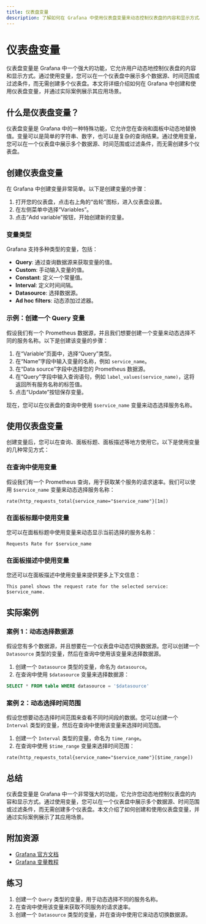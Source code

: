 ```yaml
---
title: 仪表盘变量
description: 了解如何在 Grafana 中使用仪表盘变量来动态控制仪表盘的内容和显示方式。本指南将逐步介绍变量的创建、使用和实际应用场景。
---
```


# 仪表盘变量

仪表盘变量是 Grafana 中一个强大的功能，它允许用户动态地控制仪表盘的内容和显示方式。通过使用变量，您可以在一个仪表盘中展示多个数据源、时间范围或过滤条件，而无需创建多个仪表盘。本文将详细介绍如何在 Grafana 中创建和使用仪表盘变量，并通过实际案例展示其应用场景。

## 什么是仪表盘变量？

仪表盘变量是 Grafana 中的一种特殊功能，它允许您在查询和面板中动态地替换值。变量可以是简单的字符串、数字，也可以是复杂的查询结果。通过使用变量，您可以在一个仪表盘中展示多个数据源、时间范围或过滤条件，而无需创建多个仪表盘。

## 创建仪表盘变量

在 Grafana 中创建变量非常简单。以下是创建变量的步骤：

1. 打开您的仪表盘，点击右上角的“齿轮”图标，进入仪表盘设置。
2. 在左侧菜单中选择“Variables”。
3. 点击“Add variable”按钮，开始创建新的变量。

### 变量类型

Grafana 支持多种类型的变量，包括：

- **Query**: 通过查询数据源来获取变量的值。
- **Custom**: 手动输入变量的值。
- **Constant**: 定义一个常量值。
- **Interval**: 定义时间间隔。
- **Datasource**: 选择数据源。
- **Ad hoc filters**: 动态添加过滤器。

### 示例：创建一个 Query 变量

假设我们有一个 Prometheus 数据源，并且我们想要创建一个变量来动态选择不同的服务名称。以下是创建该变量的步骤：

1. 在“Variable”页面中，选择“Query”类型。
2. 在“Name”字段中输入变量的名称，例如 `service_name`。
3. 在“Data source”字段中选择您的 Prometheus 数据源。
4. 在“Query”字段中输入查询语句，例如 `label_values(service_name)`，这将返回所有服务名称的标签值。
5. 点击“Update”按钮保存变量。

现在，您可以在仪表盘的查询中使用 `$service_name` 变量来动态选择服务名称。

## 使用仪表盘变量

创建变量后，您可以在查询、面板标题、面板描述等地方使用它。以下是使用变量的几种常见方式：

### 在查询中使用变量

假设我们有一个 Prometheus 查询，用于获取某个服务的请求速率。我们可以使用 `$service_name` 变量来动态选择服务名称：

```promql
rate(http_requests_total{service_name="$service_name"}[1m])
```

### 在面板标题中使用变量

您可以在面板标题中使用变量来动态显示当前选择的服务名称：

```
Requests Rate for $service_name
```

### 在面板描述中使用变量

您还可以在面板描述中使用变量来提供更多上下文信息：

```
This panel shows the request rate for the selected service: $service_name.
```

## 实际案例

### 案例 1：动态选择数据源

假设您有多个数据源，并且想要在一个仪表盘中动态切换数据源。您可以创建一个 `Datasource` 类型的变量，然后在查询中使用该变量来选择数据源。

1. 创建一个 `Datasource` 类型的变量，命名为 `datasource`。
2. 在查询中使用 `$datasource` 变量来选择数据源：

```sql
SELECT * FROM table WHERE datasource = '$datasource'
```

### 案例 2：动态选择时间范围

假设您想要动态选择时间范围来查看不同时间段的数据。您可以创建一个 `Interval` 类型的变量，然后在查询中使用该变量来选择时间范围。

1. 创建一个 `Interval` 类型的变量，命名为 `time_range`。
2. 在查询中使用 `$time_range` 变量来选择时间范围：

```promql
rate(http_requests_total{service_name="$service_name"}[$time_range])
```

## 总结

仪表盘变量是 Grafana 中一个非常强大的功能，它允许您动态地控制仪表盘的内容和显示方式。通过使用变量，您可以在一个仪表盘中展示多个数据源、时间范围或过滤条件，而无需创建多个仪表盘。本文介绍了如何创建和使用仪表盘变量，并通过实际案例展示了其应用场景。

## 附加资源

- [Grafana 官方文档](https://grafana.com/docs/grafana/latest/variables/)
- [Grafana 变量教程](https://grafana.com/tutorials/variables/)

## 练习

1. 创建一个 `Query` 类型的变量，用于动态选择不同的服务名称。
2. 在查询中使用该变量来获取不同服务的请求速率。
3. 创建一个 `Datasource` 类型的变量，并在查询中使用它来动态切换数据源。